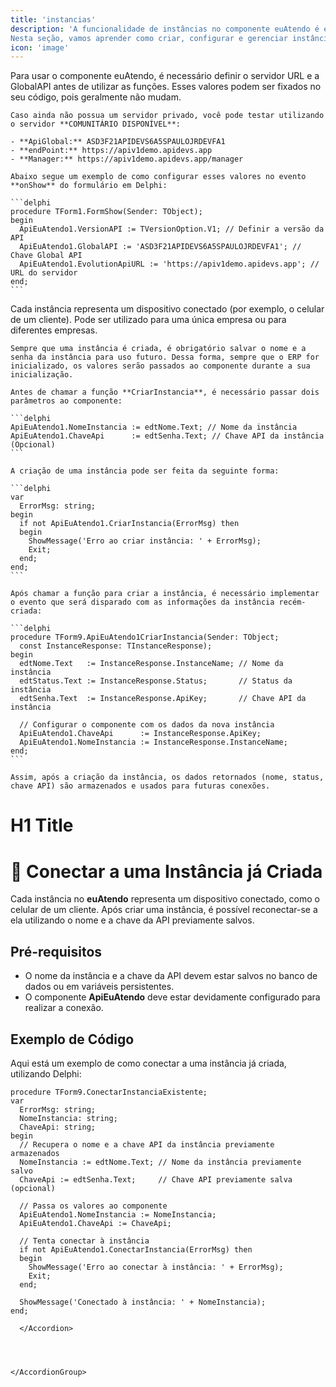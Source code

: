 ```yaml
---
title: 'instancias'
description: 'A funcionalidade de instâncias no componente euAtendo é essencial para a gestão de múltiplas empresas simultâneos. Cada instância representa uma conexão ativa com um canal de comunicação (como WhatsApp), permitindo que sua empresa tenha diferentes clientes configurados para diversos setores ou serviços.
Nesta seção, vamos aprender como criar, configurar e gerenciar instâncias, garantindo um controle eficiente sobre as operações de atendimento.'
icon: 'image'
---
```

<AccordionGroup>
  <Accordion icon="server" title="Autenticando o servidor da API">
    Para usar o componente euAtendo, é necessário definir o servidor URL e a GlobalAPI antes de utilizar as funções. Esses valores podem ser fixados no seu código, pois geralmente não mudam.

    Caso ainda não possua um servidor privado, você pode testar utilizando o servidor **COMUNITÁRIO DISPONÍVEL**:

    - **ApiGlobal:** ASD3F21APIDEVS6A5SPAULOJRDEVFA1
    - **endPoint:** https://apiv1demo.apidevs.app
    - **Manager:** https://apiv1demo.apidevs.app/manager

    Abaixo segue um exemplo de como configurar esses valores no evento **onShow** do formulário em Delphi:

    ```delphi
    procedure TForm1.FormShow(Sender: TObject);
    begin
      ApiEuAtendo1.VersionAPI := TVersionOption.V1; // Definir a versão da API
      ApiEuAtendo1.GlobalAPI := 'ASD3F21APIDEVS6A5SPAULOJRDEVFA1'; // Chave Global API
      ApiEuAtendo1.EvolutionApiURL := 'https://apiv1demo.apidevs.app'; // URL do servidor
    end;
    ```
  </Accordion>

  <Accordion icon="mobile" title="Instâncias 'Celulares de Clientes'">
    Cada instância representa um dispositivo conectado (por exemplo, o celular de um cliente). Pode ser utilizado para uma única empresa ou para diferentes empresas. 

    Sempre que uma instância é criada, é obrigatório salvar o nome e a senha da instância para uso futuro. Dessa forma, sempre que o ERP for inicializado, os valores serão passados ao componente durante a sua inicialização.

    Antes de chamar a função **CriarInstancia**, é necessário passar dois parâmetros ao componente:

    ```delphi
    ApiEuAtendo1.NomeInstancia := edtNome.Text; // Nome da instância
    ApiEuAtendo1.ChaveApi      := edtSenha.Text; // Chave API da instância (Opcional)
    ```

    A criação de uma instância pode ser feita da seguinte forma:

    ```delphi
    var
      ErrorMsg: string;
    begin
      if not ApiEuAtendo1.CriarInstancia(ErrorMsg) then
      begin
        ShowMessage('Erro ao criar instância: ' + ErrorMsg);
        Exit;
      end;
    end;
    ```

    Após chamar a função para criar a instância, é necessário implementar o evento que será disparado com as informações da instância recém-criada:

    ```delphi
    procedure TForm9.ApiEuAtendo1CriarInstancia(Sender: TObject;
      const InstanceResponse: TInstanceResponse);
    begin
      edtNome.Text   := InstanceResponse.InstanceName; // Nome da instância
      edtStatus.Text := InstanceResponse.Status;       // Status da instância
      edtSenha.Text  := InstanceResponse.ApiKey;       // Chave API da instância

      // Configurar o componente com os dados da nova instância
      ApiEuAtendo1.ChaveApi      := InstanceResponse.ApiKey;
      ApiEuAtendo1.NomeInstancia := InstanceResponse.InstanceName;
    end;
    ```

    Assim, após a criação da instância, os dados retornados (nome, status, chave API) são armazenados e usados para futuras conexões.
  </Accordion>
  
  <Accordion icon="mobile" title="Conectar a uma Instância já Criada">
  
  # H1 Title
# 📱 Conectar a uma Instância já Criada

Cada instância no **euAtendo** representa um dispositivo conectado, como o celular de um cliente. Após criar uma instância, é possível reconectar-se a ela utilizando o nome e a chave da API previamente salvos.

## Pré-requisitos

- O nome da instância e a chave da API devem estar salvos no banco de dados ou em variáveis persistentes.
- O componente **ApiEuAtendo** deve estar devidamente configurado para realizar a conexão.

## Exemplo de Código

Aqui está um exemplo de como conectar a uma instância já criada, utilizando Delphi:

```delphi
procedure TForm9.ConectarInstanciaExistente;
var
  ErrorMsg: string;
  NomeInstancia: string;
  ChaveApi: string;
begin
  // Recupera o nome e a chave API da instância previamente armazenados
  NomeInstancia := edtNome.Text; // Nome da instância previamente salvo
  ChaveApi := edtSenha.Text;     // Chave API previamente salva (opcional)

  // Passa os valores ao componente
  ApiEuAtendo1.NomeInstancia := NomeInstancia;
  ApiEuAtendo1.ChaveApi := ChaveApi;

  // Tenta conectar à instância
  if not ApiEuAtendo1.ConectarInstancia(ErrorMsg) then
  begin
    ShowMessage('Erro ao conectar à instância: ' + ErrorMsg);
    Exit;
  end;

  ShowMessage('Conectado à instância: ' + NomeInstancia);
end;
  
  </Accordion>
  
  
  
  
</AccordionGroup>
